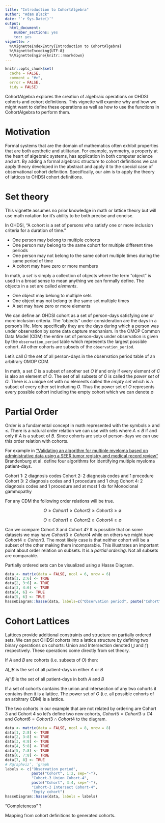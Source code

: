 ```yaml
---
title: "Introduction to CohortAlgebra"
author: "Adam Black"
date: "`r Sys.Date()`"
output:
  html_document:
    number_sections: yes
    toc: yes  
vignette: >
  %\VignetteIndexEntry{Introduction to CohortAlgebra}
  %\VignetteEncoding{UTF-8}    
  %\VignetteEngine{knitr::rmarkdown}
---
```


```r
knitr::opts_chunk$set(
  cache = FALSE,
  comment = "#>",
  error = FALSE,
  tidy = FALSE)
```

CohortAlgebra explores the creation of algebraic operations on OHDSI cohorts and cohort definitions. This vignette will examine why and how we might want to define these operations as well as how to use the functions in CohortAlgebra to perform them.

# Motivation

Formal systems that are the domain of mathematics often exhibit properties that are both aesthetic and utilitarian. For example, symmetry, a property at the heart of algebraic systems, has application in both computer science and art. By adding a formal algebraic structure to cohort definitions we can apply theory developed in the abstract and apply it to the special case of observational cohort definition. Specifically, our aim is to apply the theory of lattices to OHDSI cohort definitions.

# Set theory

This vignette assumes no prior knowledge in math or lattice theory but will use math notation for it's ability to be both precise and concise.

In OHDSI, "A cohort is a set of persons who satisfy one or more inclusion criteria for a duration of time."

- One person may belong to multiple cohorts
- One person may belong to the same cohort for multiple different time periods
- One person may not belong to the same cohort multiple times during the same period of time
- A cohort may have zero or more members


In math, a *set* is simply a collection of objects where the term "object" is used in a broad sense to mean anything we can formally define. The objects in a set are called *elements*.

- One object may belong to multiple sets
- One object may not belong to the same set multiple times
- A set may have zero or more elements

We can define an OHDSI cohort as a set of person-days satisfying one or more inclusion criteria. The "objects" under consideration are the days in a person's life. More specifically they are the days during which a person was under observation by some data capture mechanism. In the OMOP Common Data Model (CDM) the entire set of person-days under observation is given by the `observation_period` table which represents the largest possible cohort. All other cohorts are subsets of the `observation_period`.

Let's call $O$ the set of all person-days in the observation period table of an arbitrary OMOP CDM.

In math, a set $C$ is a subset of another set $O$ if and only if every element of $C$ is also an element of $O$. The set of all subsets of $O$ is called the *power set* of $O$. There is a unique set with no elements called the *empty set* which is a subset of every other set including $O$. Thus the power set of $O$ represents every possible cohort including the empty cohort which we can denote $\emptyset$

# Partial Order

Order is a fundamental concept in math represented with the symbols $\ge$ and $\le$. There is a natural order relation we can use with sets where $A \le B$ if and only if $A$ is a subset of $B$. Since cohorts are sets of person-days we can use this order relation with cohorts. 

For example in ["Validating an algorithm for multiple myeloma based on administrative data using a SEER tumor registry and medical record review"](https://pubmed.ncbi.nlm.nih.gov/30719785/) Brandenburg et al. define four algorithms for identifying multiple myeloma patient-days. 

Cohort 1: 2 diagnosis codes
Cohort 2: 2 diagnosis codes and 1 procedure
Cohort 3: 2 diagnosis codes and 1 procedure and 1 drug
Cohort 4: 2 diagnosis codes and 1 procedure and at most 1 dx for Monoclonal gammopathy

For any CDM the following order relations will be true.

$$
O \ge Cohort1 \ge Cohort2 \ge Cohort3 \ge \emptyset
$$


$$
O \ge Cohort1 \ge Cohort2 \ge Cohort4 \ge \emptyset
$$

Can we compare Cohort 3 and Cohort 4? It is possible that on some datasets we may have $Cohort3 \ge Cohort4$ while on others we might have $Cohort4 \ge Cohort3$. The most likely case is that neither cohort will be a subset of the other making them incomparable. This illustrates an important point about order relation on subsets. It is a *partial ordering*. Not all subsets are comparable.

Partially ordered sets can be visualized using a Hasse Diagram.

```r
data <- matrix(data = FALSE, ncol = 6, nrow = 6)
data[1, 2:6] <- TRUE
data[2, 3:6] <- TRUE
data[3, 4:6] <- TRUE
data[4, 6] <- TRUE
data[5, 6] <- TRUE
hasseDiagram::hasse(data, labels=c("Observation period", paste("Cohort", 1:4, sep="-"), "Empty cohort"))
```


# Cohort Lattices

Lattices provide additional constraints and structure on partially ordered sets. We can put OHDSI cohorts into a lattice structure by defining two binary operations on cohorts: Union and Intersection denoted $\bigcup$ and $\bigcap$ respectively. These operations come directly from set theory. 

If $A$ and $B$ are cohorts (i.e. subsets of $O$) then:

$A \bigcup B$ is the set of all patient-days in either $A$ or $B$

$A \bigcap B$ is the set of all patient-days in both $A$ and $B$

If a set of cohorts contains the union and intersection of any two cohorts it contains then it is a lattice. The power set of $O$ (i.e. all possible cohorts of an arbitrary CDM) is a lattice.


The two cohorts in our example that are not related by ordering are Cohort 3 and Cohort 4 so let's define two new cohorts, $Cohort5 = Cohort3 \cup C4$ and $Cohort6 = Cohort3 \cap Cohort4$ to the diagram.

```r
data <- matrix(data = FALSE, ncol = 8, nrow = 8)
data[1, 2:8] <- TRUE
data[2, 3:8] <- TRUE
data[3, 4:8] <- TRUE
data[4, 5:8] <- TRUE
data[5, 7:8] <- TRUE
data[6, 7:8] <- TRUE
data[7, 8] <- TRUE
# Rgraphviz’, ‘graph
labels <- c("Observation period", 
            paste("Cohort", 1:2, sep="-"),
            "Cohort-3 Union Cohort-4",
            paste("Cohort", 3:4, sep="-"), 
            "Cohort-3 Intersect Cohort-4",
            "Empty cohort")
hasseDiagram::hasse(data, labels = labels)
```

"Completeness" ?

Mapping from cohort definitions to generated cohorts.




